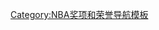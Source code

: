 <noinclude>{{noteTA|G1=NBA}}</noinclude>{{Navbox
|name = NBA进步最快球员
|title = [[NBA进步最快球员]]
|state = {{{state|autocollapse}}}
|listclass = hlist
|group1 = 1980年代
|list1=
* 1986年：[[阿爾文·羅伯遜|罗伯逊]]
* 1987年：[[达勒·艾利斯|艾利斯]]
* 1988年：[[凯文·达克沃斯|达克沃斯]]
* 1989年：[[凯文·约翰逊|约翰逊]]
|group2 = 1990年代
|list2=
* 1990年：[[罗尼·塞卡利|塞卡利]]
* 1991年：[[斯科特·斯基尔斯|斯基尔斯]]
* 1992年：[[佩维斯·埃里森|埃里森]]
* 1993年：[[马翰默德·劳夫|杰克逊]]
* 1994年：[[唐·麦克里恩|麦克里恩]]
* 1995年：[[达纳·巴罗斯|巴罗斯]]
* 1996年：[[格奥尔基·穆雷桑|穆雷桑]]
* 1997年：[[伊萨克·奥斯汀|奥斯汀]]
* 1998年：[[阿兰·亨德森|亨德森]]
* 1999年：[[达雷尔·阿姆斯特朗|阿姆斯特朗]]
|group3 = 2000年代
|list3=
* 2000年：[[傑倫·羅斯|罗斯]]
* 2001年：[[特雷西·麦克格雷迪|麦克格雷迪]]
* 2002年：[[杰梅因·奥尼尔|奥尼尔]]
* 2003年：[[吉尔伯特·阿里纳斯|阿里纳斯]]
* 2004年：[[扎克·兰多夫|兰多夫]]
* 2005年：[[鲍比·西蒙斯|西蒙斯]]
* 2006年：[[伯利斯·迪奥|迪奥]]
* 2007年：[[蒙塔·艾利斯|艾利斯]]
* 2008年：[[希达耶特·特克鲁|特克鲁]]
* 2009年：[[丹尼·格兰杰|格兰杰]]
|group4 = 2010年代
|list4=
* 2010年：[[阿伦·布鲁克斯|布鲁克斯]]
* 2011年：[[凯文·乐福|乐福]]
* 2012年：[[莱恩·安德森|安德森]]
* 2013年：[[保罗·乔治|乔治]]
* 2014年：[[戈倫·卓吉奇|德拉季奇]]
* 2015年：[[吉米·巴特勒|巴特勒]]
* 2016年：[[C·J·麥凱倫|麥凱倫]]
* 2017年：[[揚尼斯·安戴托昆波|安戴托昆波]]
* 2018年：[[維克多·歐拉迪波|歐拉迪波]] 
* 2019年：[[帕斯卡·席亞康|席亞康]]
|group5 = 2020年代
|list5=
* 2020年：[[班頓·恩格林|恩格林]]
* 2021年：[[朱利葉斯·蘭德爾|蘭德爾]]
* 2022年：[[賈·莫蘭特|莫蘭特]]
}}<noinclude>
[[Category:NBA奖项和荣誉导航模板]]
</noinclude>